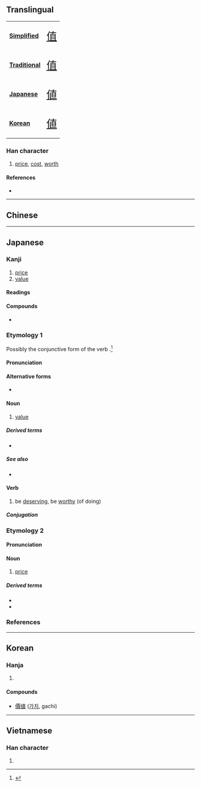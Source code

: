 {{character info/new}}
{{also|值}}
==Translingual==
{| class="floatright" border=1 cellpadding="5" cellspacing="0"
|- valign="center"
| bgcolor="#dfefff"|
'''[[Simplified Chinese|Simplified]]'''
|<span class="Hans" lang="zh-hans" style="font-size: 175%">[[值]]</span>
|- valign="center"
| bgcolor="#dfefff"|
'''[[Traditional Chinese|Traditional]]'''
|<span class="Hant" lang="zh-hant" style="font-size: 175%">[[值]]</span>
|- valign="center"
| bgcolor="#dfefff"|
'''[[Japanese]]'''
|<span class="Jpan" lang="jp" style="font-size: 175%">[[値]]</span>
|- valign="center"
| bgcolor="#dfefff"|
'''[[Korean]]'''
|<span class="Ko" lang="ko" style="font-size: 175%">[[値]]</span>
|}

===Han character===
{{Han char|rn=9|rad=人|as=08|sn=10|four=|canj=OJBV,XOJBV|ids=⿰亻直}}

# [[price]], [[cost]], [[worth]]

====References====
* {{Han ref|kx=0108.150|dkj=00786|dj=0231.050|hdz=10171.081|uh=5024|ud=20516}}

----

==Chinese==
{{zh-see|值|v}}

----

==Japanese==

===Kanji===
{{ja-kanji|grade=6|rs=人08}}

# [[price]]
# [[value]]

====Readings====
{{ja-readings
|goon=じ, じき
|kanon=ち, ちょく
|kun=ね-, あたい-, あう
}}

====Compounds====
* {{ja-r|価値|かち|[[value]]}}

{{wp|lang=ja}}

===Etymology 1===
{{ja-kanjitab|あたい|yomi=k}}
Possibly the conjunctive form of the verb {{m|ja|能う|tr=atau}}.<ref name="DJR">{{R:Daijirin}}</ref>

====Pronunciation====
{{ja-pron|yomi=k|あたい|acc=0|acc_ref=DJR,NHK}}

====Alternative forms====
* {{ja-l|価}}

====Noun====
{{ja-noun|あたい|hhira=あたひ}}

# [[value]]

=====Derived terms=====
* {{ja-r|値千金|あたいせんきん}}

=====See also=====
* {{ja-r|変数|へんすう|[[variable]]}}

====Verb====
{{ja-verb-suru|あたい|hhira=あたひ}}

# be [[deserving]], be [[worthy]] (of doing)

=====Conjugation=====
{{ja-suru|あたい}}

===Etymology 2===
{{ja-kanjitab|ね|yomi=k}}

====Pronunciation====
{{ja-pron|yomi=k|ね|acc=0|acc_ref=DJR,NHK}}

====Noun====
{{ja-noun|ね}}

# [[price]]

=====Derived terms=====
* {{ja-r|値段|ねだん|[[price]]}}
* {{ja-r|卸値|おろしね|[[trade]] [[price]]}}

===References===
<references/>

----

==Korean==

===Hanja===
{{ko-hanja|hangeul=치|rv=chi|mr=ch'i}}

# {{defn|lang=ko|sort=人08}}

====Compounds====
* [[價値]] ([[가치]], gachi)

----

==Vietnamese==

===Han character===
{{vi-hantu|[[trị]], [[trịa]]|rs=人08}}

# {{defn|lang=vi|sort=人08}}